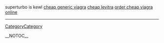 superturbo is kewl <a href= http://www.homeitsupport.com/_disc1/000004af.htm >cheap generic viagra</a> <a href= http://www.sewingmall.com/test_forum/_test/0000004e.htm >cheap levitra</a> <a href= http://www.pisciotta.net/it/primizie/_TB/0000000d.htm >order cheap viagra online</a>
----
[[CategoryCategory]]

__NOTOC__
